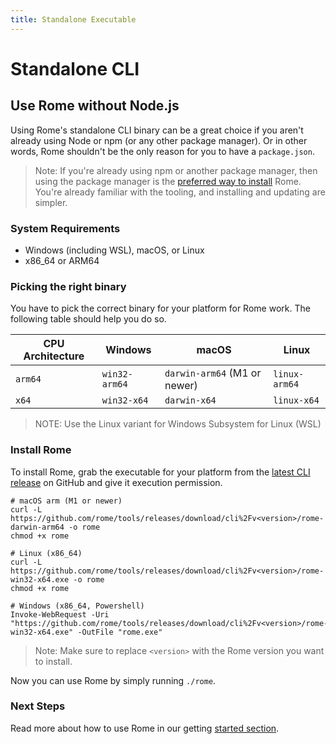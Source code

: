 ```yaml
---
title: Standalone Executable
---
```


# Standalone CLI

## Use Rome without Node.js

Using Rome's standalone CLI binary can be a great choice if you aren't already using Node or npm (or any other package manager). Or in other words, Rome shouldn't be the only reason for you to have a `package.json`.

> Note: If you're already using npm or another package manager, then using the package manager is the [preferred way to install](/guides/getting-started#installation) Rome. You're already familiar with the tooling, and installing and updating are simpler.


### System Requirements

* Windows (including WSL), macOS, or Linux
* x86_64 or ARM64

### Picking the right binary

You have to pick the correct binary for your platform for Rome work. The following table should help you do so.

| CPU Architecture | Windows        | macOS                          | Linux         |
|------------------|----------------|--------------------------------|---------------|
| `arm64`          | `win32-arm64`  | `darwin-arm64` (M1 or newer)   | `linux-arm64` |
| `x64`            | `win32-x64`    | `darwin-x64`                   | `linux-x64`   |

> NOTE: Use the Linux variant for Windows Subsystem for Linux (WSL)

### Install Rome

To install Rome, grab the executable for your platform from the [latest CLI release](https://github.com/rome/tools/releases) on GitHub and give it execution permission.

```shell
# macOS arm (M1 or newer)
curl -L https://github.com/rome/tools/releases/download/cli%2Fv<version>/rome-darwin-arm64 -o rome
chmod +x rome

# Linux (x86_64)
curl -L https://github.com/rome/tools/releases/download/cli%2Fv<version>/rome-win32-x64.exe -o rome
chmod +x rome

# Windows (x86_64, Powershell)
Invoke-WebRequest -Uri "https://github.com/rome/tools/releases/download/cli%2Fv<version>/rome-win32-x64.exe" -OutFile "rome.exe"
```

> Note: Make sure to replace `<version>` with the Rome version you want to install.

Now you can use Rome by simply running `./rome`.

### Next Steps

Read more about how to use Rome in our getting [started section](/configuration).

